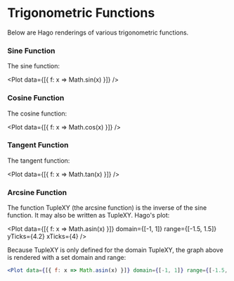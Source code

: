 
<Meta title="Plotters/Trigonometric Functions" component={Plot} />

# Trigonometric Functions

Below are Hago renderings of various trigonometric functions.

### Sine Function

The sine function:

<Plot data={[{ f: x => Math.sin(x) }]} />

### Cosine Function

The cosine function:

<Plot data={[{ f: x => Math.cos(x) }]} />

### Tangent Function

The tangent function:

<Plot data={[{ f: x => Math.tan(x) }]} />

### Arcsine Function

The function TupleXY (the arcsine function) is the inverse of the sine function. It may also be written as TupleXY. Hago's plot:

<Plot
  data={[{ f: x => Math.asin(x) }]}
  domain={[-1, 1]}
  range={[-1.5, 1.5]}
  yTicks={4.2}
  xTicks={4}
/>

Because TupleXY is only defined for the domain TupleXY, the graph above is rendered with a set domain and range:

```jsx
<Plot data={[{ f: x => Math.asin(x) }]} domain={[-1, 1]} range={[-1.5, 1.5]} />
```
